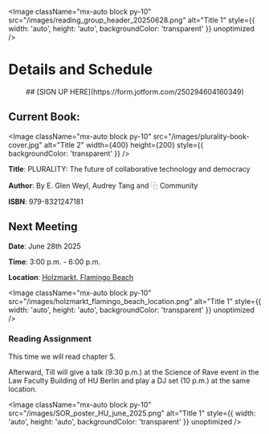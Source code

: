 
<Image
  className="mx-auto block py-10"
  src="/images/reading_group_header_20250628.png"
  alt="Title 1"
  style={{ width: 'auto', height: 'auto', backgroundColor: 'transparent' }}
  unoptimized
/>

# Details and Schedule

<div align="center">
  ## [SIGN UP HERE](https://form.jotform.com/250294604160349)
</div>

## Current Book:

<Image
  className="mx-auto block py-10"
  src="/images/plurality-book-cover.jpg"
  alt="Title 2"
  width={400}
  height={200}
  style={{ backgroundColor: 'transparent' }}
/>

**Title**: PLURALITY: The future of collaborative technology and democracy  

**Author**: By E. Glen Weyl, Audrey Tang and ⿻ Community

**ISBN**: 979-8321247181

## Next Meeting

**Date**: June 28th 2025  

**Time**: 3:00 p.m. - 6:00 p.m. 

**Location**: [Holzmarkt, Flamingo Beach](https://maps.app.goo.gl/42kjkZ1d85Cqt5bC9) 

<Image
  className="mx-auto block py-10"
  src="/images/holzmarkt_flamingo_beach_location.png"
  alt="Title 1"
  style={{ width: 'auto', height: 'auto', backgroundColor: 'transparent' }}
  unoptimized
/>

### Reading Assignment

This time we will read chapter 5.

Afterward, Till will give a talk (9:30 p.m.) at the Science of Rave event in the Law Faculty Building of HU Berlin and play a DJ set (10 p.m.) at the same location.


<Image
  className="mx-auto block py-10"
  src="/images/SOR_poster_HU_june_2025.png"
  alt="Title 1"
  style={{ width: 'auto', height: 'auto', backgroundColor: 'transparent' }}
  unoptimized
/>
